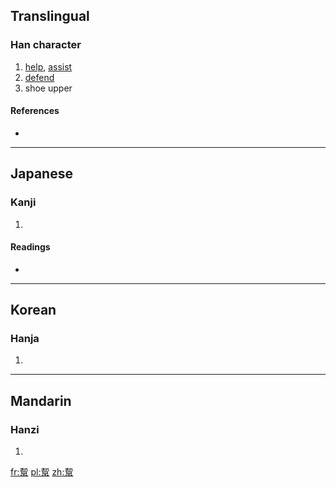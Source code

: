 {{also|帮|幫}}
==Translingual==

===Han character===
{{Han char|rn=50|rad=巾|as=12|sn=15|four=|canj=手中竹日月 (QLHAB)}}

# [[help]], [[assist]]
# [[defend]]
# shoe upper

====References====
* {{Han ref|kx=0337.031|dkj=09057|hdz=10751.080|uh=5E5A|ud=24154}}

----

==Japanese==

===Kanji===
{{ja-kanji|grade=|rs=巾12}}

# {{defn|Japanese|sort=巾12}}

====Readings====
* {{ja-readings|on=[[ほう]] (hō)|kun=[[たすける]] (tasukeru)}}

----

==Korean==

===Hanja===
{{ko-hanja|hangeul=방|rv=bang|mr=pang}}

# {{defn|Korean|sort=巾12}}

----

==Mandarin==

===Hanzi===
{{cmn-hanzi|pin=[[bāng]] ([[bang1]])|wg=[[pang]]<sup>1</sup>}}

# {{defn|Mandarin|sort=巾12}}

[[fr:幚]]
[[pl:幚]]
[[zh:幚]]